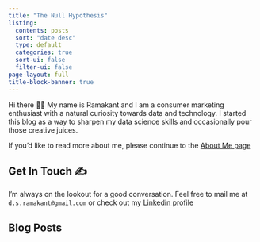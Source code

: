 ```yaml
---
title: "The Null Hypothesis"
listing:
  contents: posts
  sort: "date desc"
  type: default
  categories: true
  sort-ui: false
  filter-ui: false
page-layout: full
title-block-banner: true
---
```


Hi there 👋🏼 My name is Ramakant and I am a consumer marketing enthusiast with a natural curiosity towards data and technology. I started this blog as a way to sharpen my data science skills and occasionally pour those creative juices.

If you'd like to read more about me, please continue to the [About Me page](https://www.ds-ramakant.com/about.html)

## Get In Touch ✍️

I'm always on the lookout for a good conversation. Feel free to mail me at `d.s.ramakant@gmail.com` or check out my [Linkedin profile](https://www.linkedin.com/in/dsramakant/)

### 

## Blog Posts
